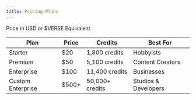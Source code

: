 ```yaml
---
title: Pricing Plans
---
```


Price in USD or $VERSE Equivalent

| Plan | Price | Credits | Best For |  
|------|-------|---------|----------|  
| Starter | $20 | 1,800 credits | Hobbyists |  
| Premium | $50 | 5,100 credits | Content Creators |  
| Enterprise | $100 | 11,400 credits | Businesses |  
| Custom Enterprise | $500+ | 50,000+ credits | Studios & Developers |  

